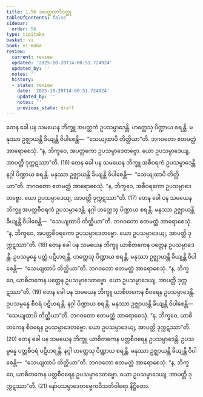 ```yaml
---
title: 1.56 အပတ္တကာဒိဝတ္ထု
tableOfContents: false
sidebar:
  order: 56
type: tipitaka
basket: vi
book: vi-maha
review:
  current: review
  updated: '2025-10-20T14:00:51.724924'
  updated_by: ''
  notes: ''
  history:
  - state: review
    date: '2025-10-20T14:00:51.724924'
    updated_by: ''
    notes: ''
    previous_state: draft
---
```



<DynamicBreadcrumb />


<ReviewStatus review={frontmatter.review} showDetails={true} />

<HypothesisAnnotation frontmatter={frontmatter} />

<Division number="118" book="vi-maha" e="ch" v="3" p="125">

<Paragraph number="495" book="vi-maha">
တေန ခေါ ပန သမယေန ဘိက္ခူ အပတ္တကံ ဥပသမ္ပာဒေန္တိ. ဟတ္ထေသု ပိဏ္ဍာယ စရန္တိ. မနုဿာ ဥဇ္ဈာယန္တိ ခိယျန္တိ ဝိပါစေန္တိ—  “သေယျထာပိ တိတ္ထိယာ”တိ. ဘဂဝတော ဧတမတ္ထံ အာရောစေသုံ. “န, ဘိက္ခဝေ, အပတ္တကော ဥပသမ္ပာဒေတဗ္ဗော. ယော ဥပသမ္ပာဒေယျ, အာပတ္တိ ဒုက္ကဋဿာ”တိ. (16)
</Paragraph>

<Paragraph number="496" book="vi-maha">
တေန ခေါ ပန သမယေန ဘိက္ခူ အစီဝရကံ ဥပသမ္ပာဒေန္တိ. နဂ္ဂါ ပိဏ္ဍာယ စရန္တိ. မနုဿာ ဥဇ္ဈာယန္တိ ခိယျန္တိ ဝိပါစေန္တိ—  “သေယျထာပိ တိတ္ထိယာ”တိ. ဘဂဝတော ဧတမတ္ထံ အာရောစေသုံ. “န, ဘိက္ခဝေ, အစီဝရကော ဥပသမ္ပာဒေတဗ္ဗော. ယော ဥပသမ္ပာဒေယျ, အာပတ္တိ ဒုက္ကဋဿာ”တိ. (17)
</Paragraph>

<Paragraph number="497" book="vi-maha">
တေန ခေါ ပန သမယေန ဘိက္ခူ အပတ္တစီဝရကံ ဥပသမ္ပာဒေန္တိ. နဂ္ဂါ ဟတ္ထေသု ပိဏ္ဍာယ စရန္တိ. မနုဿာ ဥဇ္ဈာယန္တိ ခိယျန္တိ ဝိပါစေန္တိ—  “သေယျထာပိ တိတ္ထိယာ”တိ. ဘဂဝတော ဧတမတ္ထံ အာရောစေသုံ. “န, ဘိက္ခဝေ, အပတ္တစီဝရကော ဥပသမ္ပာဒေတဗ္ဗော. ယော ဥပသမ္ပာဒေယျ, အာပတ္တိ ဒုက္ကဋဿာ”တိ. (18)
</Paragraph>

<Paragraph number="498" book="vi-maha">
တေန ခေါ ပန သမယေန ဘိက္ခူ ယာစိတကေန ပတ္တေန ဥပသမ္ပာဒေန္တိ. ဥပသမ္ပန္နေ ပတ္တံ ပဋိဟရန္တိ. ဟတ္ထေသု ပိဏ္ဍာယ စရန္တိ. မနုဿာ ဥဇ္ဈာယန္တိ ခိယျန္တိ ဝိပါစေန္တိ—  “သေယျထာပိ တိတ္ထိယာ”တိ. ဘဂဝတော ဧတမတ္ထံ အာရောစေသုံ. “န, ဘိက္ခဝေ, ယာစိတကေန ပတ္တေန ဥပသမ္ပာဒေတဗ္ဗော. ယော ဥပသမ္ပာဒေယျ, အာပတ္တိ ဒုက္ကဋဿာ”တိ. (19)
</Paragraph>

<Paragraph number="499" book="vi-maha">
တေန ခေါ ပန သမယေန ဘိက္ခူ ယာစိတကေန စီဝရေန ဥပသမ္ပာဒေန္တိ. ဥပသမ္ပန္နေ စီဝရံ ပဋိဟရန္တိ. နဂ္ဂါ ပိဏ္ဍာယ စရန္တိ. မနုဿာ ဥဇ္ဈာယန္တိ ခိယျန္တိ ဝိပါစေန္တိ—  “သေယျထာပိ တိတ္ထိယာ”တိ. ဘဂဝတော ဧတမတ္ထံ အာရောစေသုံ. “န, ဘိက္ခဝေ, ယာစိတကေန စီဝရေန ဥပသမ္ပာဒေတဗ္ဗော. ယော ဥပသမ္ပာဒေယျ, အာပတ္တိ ဒုက္ကဋဿာ”တိ. (20)
</Paragraph>

<Paragraph number="500" book="vi-maha">
တေန ခေါ ပန သမယေန ဘိက္ခူ ယာစိတကေန ပတ္တစီဝရေန ဥပသမ္ပာဒေန္တိ. ဥပသမ္ပန္နေ ပတ္တစီဝရံ ပဋိဟရန္တိ. နဂ္ဂါ ဟတ္ထေသု ပိဏ္ဍာယ စရန္တိ. မနုဿာ ဥဇ္ဈာယန္တိ ခိယျန္တိ ဝိပါစေန္တိ—  “သေယျထာပိ တိတ္ထိယာ”တိ. ဘဂဝတော ဧတမတ္ထံ အာရောစေသုံ. “န, ဘိက္ခဝေ, ယာစိတကေန ပတ္တစီဝရေန ဥပသမ္ပာဒေတဗ္ဗော. ယော ဥပသမ္ပာဒေယျ, အာပတ္တိ ဒုက္ကဋဿာ”တိ. (21)

</Paragraph>
</Division>

<Paragraph number="501" type="center" book="vi-maha">
နော်ပသမ္ပာဒေတဗ္ဗေကဝီသတိဝါရော နိဋ္ဌိတော.
</Paragraph>